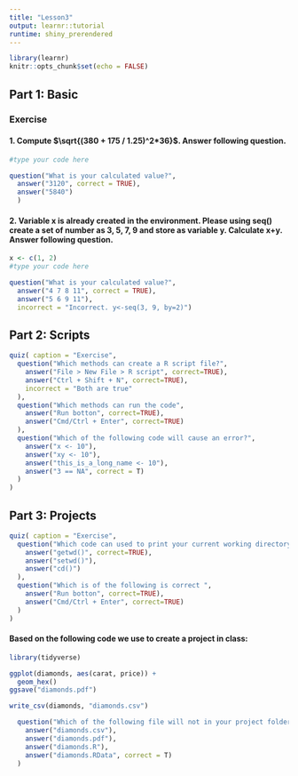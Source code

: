 ---
title: "Lesson3"
output: learnr::tutorial
runtime: shiny_prerendered
---

```{r setup, include=FALSE}
library(learnr)
knitr::opts_chunk$set(echo = FALSE)
```


## Part 1: Basic

### Exercise 

#### 1. Compute $\sqrt{(380 + 175 / 1.25)^2*36}$. Answer following question.

```{r com1, exercise=TRUE}
#type your code here
```

```{r com1q, echo=FALSE}
question("What is your calculated value?",
  answer("3120", correct = TRUE),
  answer("5840")
  )
```

#### 2. Variable x is already created in the environment. Please using seq() create a set of number as 3, 5, 7, 9 and store as variable y. Calculate x+y. Answer following question.

```{r com2, exercise=TRUE}
x <- c(1, 2)
#type your code here

```

```{r com2q, echo=FALSE}
question("What is your calculated value?",
  answer("4 7 8 11", correct = TRUE),
  answer("5 6 9 11"),
  incorrect = "Incorrect. y<-seq(3, 9, by=2)")

```


## Part 2: Scripts

```{r question, echo=FALSE}
quiz( caption = "Exercise", 
  question("Which methods can create a R script file?",
    answer("File > New File > R script", correct=TRUE),
    answer("Ctrl + Shift + N", correct=TRUE), 
    incorrect = "Both are true"
  ),
  question("Which methods can run the code",
    answer("Run botton", correct=TRUE),
    answer("Cmd/Ctrl + Enter", correct=TRUE)
  ),
  question("Which of the following code will cause an error?",
    answer("x <- 10"),
    answer("xy <- 10"),
    answer("this_is_a_long_name <- 10"),
    answer("3 == NA", correct = T)
  )
)
```

## Part 3: Projects

```{r question2, echo=FALSE}
quiz( caption = "Exercise", 
  question("Which code can used to print your current working directory in R?",
    answer("getwd()", correct=TRUE),
    answer("setwd()"), 
    answer("cd()")
  ),
  question("Which is of the following is correct ",
    answer("Run botton", correct=TRUE),
    answer("Cmd/Ctrl + Enter", correct=TRUE)
  )
)
```  

#### Based on the following code we use to create a project in class:
```{r project, eval=FALSE, echo=T}
library(tidyverse)

ggplot(diamonds, aes(carat, price)) + 
  geom_hex()
ggsave("diamonds.pdf")

write_csv(diamonds, "diamonds.csv")
```


```{r question3, echo=FALSE} 
  question("Which of the following file will not in your project folder?",
    answer("diamonds.csv"),
    answer("diamonds.pdf"),
    answer("diamonds.R"),
    answer("diamonds.RData", correct = T)
  )
```
